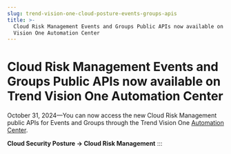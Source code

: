 ```yaml
---
slug: trend-vision-one-cloud-posture-events-groups-apis
title: >-
  Cloud Risk Management Events and Groups Public APIs now available on Trend
  Vision One Automation Center
---
```

# Cloud Risk Management Events and Groups Public APIs now available on Trend Vision One Automation Center

October 31, 2024—You can now access the new Cloud Risk Management public APIs for Events and Groups through the Trend Vision One [Automation Center](https://automation.trendmicro.com/xdr/home).

**Cloud Security Posture → Cloud Risk Management**
:::
